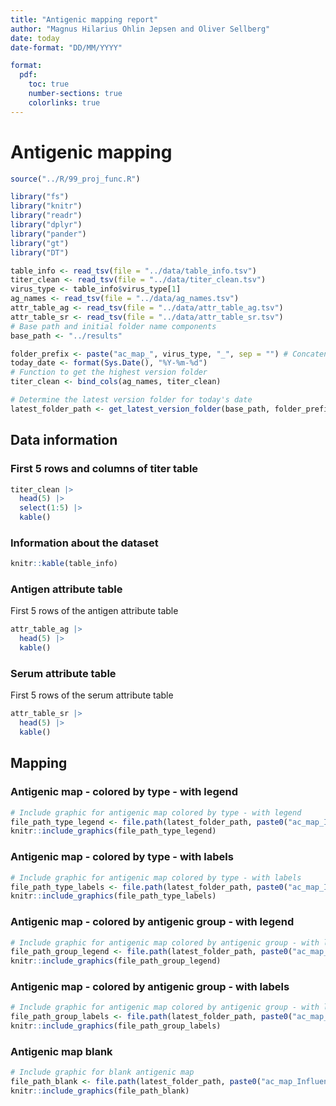 ```yaml
---
title: "Antigenic mapping report"
author: "Magnus Hilarius Ohlin Jepsen and Oliver Sellberg"
date: today
date-format: "DD/MM/YYYY"

format:
  pdf:
    toc: true
    number-sections: true
    colorlinks: true
---
```


# Antigenic mapping

```r
source("../R/99_proj_func.R")

library("fs")
library("knitr")
library("readr")
library("dplyr")
library("pander")
library("gt")
library("DT")

table_info <- read_tsv(file = "../data/table_info.tsv")
titer_clean <- read_tsv(file = "../data/titer_clean.tsv")
virus_type <- table_info$virus_type[1]
ag_names <- read_tsv(file = "../data/ag_names.tsv")
attr_table_ag <- read_tsv(file = "../data/attr_table_ag.tsv")
attr_table_sr <- read_tsv(file = "../data/attr_table_sr.tsv")
# Base path and initial folder name components
base_path <- "../results"

folder_prefix <- paste("ac_map_", virus_type, "_", sep = "") # Concatenates the base folder name with the virus type
today_date <- format(Sys.Date(), "%Y-%m-%d")
# Function to get the highest version folder
titer_clean <- bind_cols(ag_names, titer_clean)

# Determine the latest version folder for today's date
latest_folder_path <- get_latest_version_folder(base_path, folder_prefix, today_date)

```

## Data information

### **First 5 rows and columns of titer table**

```r

titer_clean |> 
  head(5) |> 
  select(1:5) |> 
  kable()

```

### **Information about the dataset**

```r
knitr::kable(table_info)

```

### **Antigen attribute table**
First 5 rows of the antigen attribute table
```r
attr_table_ag |> 
  head(5) |> 
  kable()
```   

### **Serum attribute table**
First 5 rows of the serum attribute table
```r
attr_table_sr |> 
  head(5) |> 
  kable()
```



\vspace{10pt}

## Mapping

### Antigenic map - colored by type - with legend

```r
# Include graphic for antigenic map colored by type - with legend
file_path_type_legend <- file.path(latest_folder_path, paste0("ac_map_Influenza_", today_date, ".jpg"))
knitr::include_graphics(file_path_type_legend)

```

### Antigenic map - colored by type - with labels

```r
# Include graphic for antigenic map colored by type - with labels
file_path_type_labels <- file.path(latest_folder_path, paste0("ac_map_Influenza_", today_date, "_label.jpg"))
knitr::include_graphics(file_path_type_labels)

```

### Antigenic map - colored by antigenic group - with legend

```r
# Include graphic for antigenic map colored by antigenic group - with legend
file_path_group_legend <- file.path(latest_folder_path, paste0("ac_map_Influenza_", today_date, "_grouped.jpg"))
knitr::include_graphics(file_path_group_legend)

```

### Antigenic map - colored by antigenic group - with labels

```r
# Include graphic for antigenic map colored by antigenic group - with labels
file_path_group_labels <- file.path(latest_folder_path, paste0("ac_map_Influenza_", today_date, "_grouped_label.jpg"))
knitr::include_graphics(file_path_group_labels)

```

### Antigenic map blank

```r
# Include graphic for blank antigenic map
file_path_blank <- file.path(latest_folder_path, paste0("ac_map_Influenza_", today_date, "_plain.jpg"))
knitr::include_graphics(file_path_blank)

```
